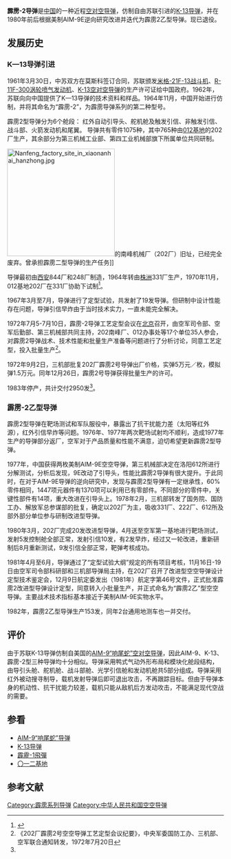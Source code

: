 {{noteTA
|T=zh:霹雳-2导弹; zh-cn:霹雳-2导弹; zh-tw:霹靂-2飛彈; zh-hk:霹靂-2導彈;
|G1=Military
|G2=Aero
|1=zh-cn:米格-; zh-tw:MiG-; zh-hk:米格-;
}}
{{Infobox Missile
| is_missile=yes
| name = 霹雳-2<br/>PL-2
| image = Air-to-air missiles, Military Museum of the Chinese People's Revolution.jpg
| image_size= 300px
| caption = 
| image2 = 
| caption2 = 
| Function = [[空对空导弹|空对空导弹]]
| Code_name = 
| Origin = {{CHN}}
| User = 中国空军
| First_flight = 1967年
| Deployment = 
| Retired = 
| Contractor = 
| Unit_cost = 
| Last_generation = 
| Next_generation = 
| Length = 2830毫米
| Diameter = 127毫米
| Wing_span = 530毫米
| Launch_mass = 9公斤
| total_mass = 85公斤
| Engine = 单级固体火箭发动机
| Speed = 高空2.5马赫、海平面1.6马赫
| Range = 霹雳-2、2A：7.6公里<br/>霹雳-2B：10公里
| Ceiling = 
| Flying_altitude = 
| Guidance = 
| CEP = 
| Warhead = 
| Fuzes = 
| Launch_platform = 
}}

'''霹雳-2导弹'''是[[中国|中国]]的一种近程[[空对空导弹|空对空导弹]]，仿制自由苏联引进的[[K-13导弹|K-13导弹]]，并在1980年前后根据美制AIM-9E逆向研究改进并迭代为霹雳2乙型导弹。现已退役。

==发展历史==
===K—13导弹引进===
1961年3月30日，中苏双方在莫斯科签订合同，苏联颁发[[米格-21战斗机|米格-21F-13战斗机]]、[[R-11发动机|R-11F-300涡轮喷气发动机]]、[[K-13导弹|K-13空对空导弹]]的生产许可证给中国政府。1962年，苏联向向中国提供了K—13导弹的技术资料和样品。1964年11月，中国开始进行仿制，并将其命名为“霹雳-2”，为霹雳导弹系列的第二种型号。

霹雳2型导弹分为6个舱段：
红外自动引导头、舵机舱及触发引信、非触发引信、战斗部、火箭发动机和尾翼。
导弹共有零件1075种，其中765种由[[012基地|012基地]]的202厂生产，其余部分为第三机械工业部、第四工业机械部旗下所属单位共同研制。

[[File:Nanfeng_factory_site_in_xiaonanhai_hanzhong.jpg|250px]]的南峰机械厂（202厂）旧址，已经完全废弃。曾承担霹雳二型导弹的生产任务]]

导弹最初由[[西安|西安]]844厂和248厂制造，1964年转由[[株洲|株洲]]331厂生产，1970年11月，012基地202厂在331厂协助下试制<ref name="012基地史">{{Cite book |isbn= |title=012基地史-pl-2导弹简介 |accessdate=2016-11-03 |publisher=012基地史编辑办公室 |date=1987  |author=朱中和、陆鑫、姜学铭、钱汉皋等}}</ref>。

1967年3月至7月，导弹进行了定型试验，共发射了19发导弹。但研制中设计性能存在问题，导弹引信早炸由于当时技术实力，一直未能完全解决。

1972年7月5-7月10日，霹雳-2导弹工艺定型会议在[[北京|北京]]召开，由空军司令部、空军后勤部、第三机械部共同主持，202南峰厂、012办事处等17个单位35人参会，对霹雳2导弹战术、技术性能和批量生产准备等问题进行了分析讨论，同意工艺定型，投入批量生产<ref >《202厂霹雳2号空空导弹工艺定型会议纪要》，中央军委国防工办、三机部、空军联合通知转发，1972年7月20日</ref>。

1972年9月2日，三机部批复202厂霹雳2号导弹出厂价格，实弹5万元／枚，模拟弹1.5万元。同年12月26日，霹雳2号导弹获得批量生产的许可。

1983年停产，共计交付2950发<ref name="012基地史"/>。

===霹雳-2乙型导弹===
霹雳2型导弹在靶场测试和军队服役中，暴露出了抗干扰能力差（太阳等红外源），红外引信早炸等问题。1976年、1977年两次靶场试射均不顺利，造成1977年生产的导弹部分返厂，空军对于产品质量和性能不满意，迫切希望更新霹雳2型导弹。

1977年，中国获得两枚美制AIM-9E空空导弹，第三机械部决定在洛阳612所进行分解测试，分析后发现，9E改动了引导头，性能比霹雳2导弹有很大提升。于此同时，在对于AIM-9E导弹的逆向研究中，发现与霹雳2型导弹有一定继承性，60%零件相同，1447项元器件有1370项可以利用已有零部件。不同部分的零件中，关键性部件有14项，重大改进在引导头上。1978年2月，三机部转发了国务院、国防工办、解放军总参谋部的批复，确定以202厂为主，吸收331厂、222厂、612所及部外部分单位参与研制改进型导弹。

1980年3月，202厂完成20发改进型导弹，4月送至空军第一基地进行靶场测试，发射5发控制舱全部正常，发射引信10发，有2发早炸，经过又一轮改进，重新研制后8月重新测试，9发引信全部正常，靶弹考核成功。

1981年4月至6月，导弹通过了“定型试验大纲”规定的所有项目考核，11月16日-19日由空军司令部科研部和三机部导弹局主持，在202厂召开了改进型空空导弹设计定型技术鉴定会，12月9日航定委发出（1981年）航定字第46号文件，正式批准霹雳2改进型导弹设计定型，同意转入小批量生产，并正式命名为“霹雳2乙”型空空导弹。主要战术技术指标基本接近于美制AIM-9E实物水平。

1982年，霹雳2乙型导弹生产153发，同年2台通用地测车也一并交付。

==评价==
由于苏联K-13导弹仿制自美国的[[AIM-9響尾蛇飛彈|AIM-9“响尾蛇”空对空导弹]]，因此AIM-9、K-13、霹雳-2型三种导弹均十分相似。导弹采用鸭式气动外形布局和模块化舱段结构，由导引头舱、舵机舱、战斗部舱、光学引信舱和发动机舱共5部分组成。导弹采用红外被动搜寻制导，载机发射导弹后即可退出攻击，不再跟踪目标。但由于导弹本身的机动性、抗干扰能力较差，载机只能从敌机后方发动攻击，不能满足现代空战的需要。

==参看==
*[[AIM-9響尾蛇飛彈|AIM-9“响尾蛇”导弹]]
*[[K-13导弹|K-13导弹]]
*[[霹靂-1飛彈|霹靂-1飛彈]]
*[[〇一二基地|〇一二基地]]

==参考文献==
{{reflist}}

{{中国导弹|aam}}

[[Category:霹雳系列导弹|Category:霹雳系列导弹]]
[[Category:中华人民共和国空空导弹|Category:中华人民共和国空空导弹]]